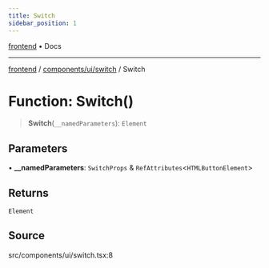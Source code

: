 ```yaml
---
title: Switch
sidebar_position: 1
---
```


[frontend](../../../..) • Docs

***

[frontend](../../../..) / [components/ui/switch](..) / Switch

# Function: Switch()

> **Switch**(`__namedParameters`): `Element`

## Parameters

• **\_\_namedParameters**: `SwitchProps` & `RefAttributes`\<`HTMLButtonElement`\>

## Returns

`Element`

## Source

src/components/ui/switch.tsx:8
